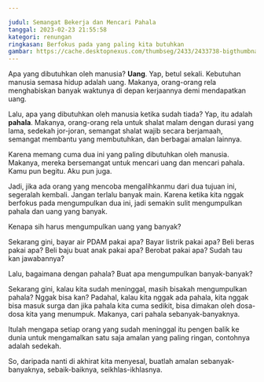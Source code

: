 ```yaml
---

judul: Semangat Bekerja dan Mencari Pahala
tanggal: 2023-02-23 21:55:58
kategori: renungan
ringkasan: Berfokus pada yang paling kita butuhkan
gambar: https://cache.desktopnexus.com/thumbseg/2433/2433738-bigthumbnail.jpg
---
```


Apa yang dibutuhkan oleh manusia? **Uang**. Yap, betul sekali. Kebutuhan manusia semasa hidup adalah uang. Makanya, orang-orang rela menghabiskan banyak waktunya di depan kerjaannya demi mendapatkan uang.

Lalu, apa yang dibutuhkan oleh manusia ketika sudah tiada? Yap, itu adalah **pahala**. Makanya, orang-orang rela untuk shalat malam dengan durasi yang lama, sedekah jor-joran, semangat shalat wajib secara berjamaah, semangat membantu yang membutuhkan, dan berbagai amalan lainnya.

Karena memang cuma dua ini yang paling dibutuhkan oleh manusia. Makanya, mereka bersemangat untuk mencari uang dan mencari pahala. Kamu pun begitu. Aku pun juga.

Jadi, jika ada orang yang mencoba mengalihkanmu dari dua tujuan ini, segeralah kembali. Jangan terlalu banyak main. Karena ketika kita nggak berfokus pada mengumpulkan dua ini, jadi semakin sulit mengumpulkan pahala dan uang yang banyak.

Kenapa sih harus mengumpulkan uang yang banyak?

Sekarang gini, bayar air PDAM pakai apa? Bayar listrik pakai apa? Beli beras pakai apa? Beli baju buat anak pakai apa? Berobat pakai apa? Sudah tau kan jawabannya?

Lalu, bagaimana dengan pahala? Buat apa mengumpulkan banyak-banyak?

Sekarang gini, kalau kita sudah meninggal, masih bisakah mengumpulkan pahala? Nggak bisa kan? Padahal, kalau kita nggak ada pahala, kita nggak bisa masuk surga dan jika pahala kita cuma sedikit, bisa dimakan oleh dosa-dosa kita yang menumpuk. Makanya, cari pahala sebanyak-banyaknya.

Itulah mengapa setiap orang yang sudah meninggal itu pengen balik ke dunia untuk mengamalkan satu saja amalan yang paling ringan, contohnya adalah sedekah.

So, daripada nanti di akhirat kita menyesal, buatlah amalan sebanyak-banyaknya, sebaik-baiknya, seikhlas-ikhlasnya.
